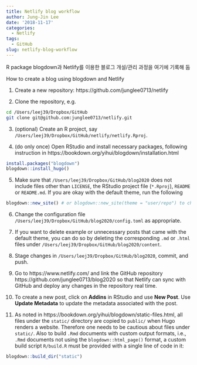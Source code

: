 ```yaml
---
title: Netlify blog workflow
author: Jung-Jin Lee
date: '2018-11-17'
categories:
  - Netlify
tags:
  - GitHub
slug: netlify-blog-workflow
---
```


R package blogdown과 Netlify를 이용한 블로그 개설/관리 과정을 여기에 기록해 둠

How to create a blog using blogdown and Netlify

1. Create a new repository: https://github.com/junglee0713/netlify 

2. Clone the repository, e.g.

```bash
cd /Users/leej39/Dropbox/GitHub
git clone git@github.com:junglee0713/netlify.git 
```

3. (optional) Create an R project, say `/Users/leej39/Dropbox/GitHub/netlify/netlify.Rproj`.

4. (do only once) Open RStudio and install necessary packages, following instruction in https://bookdown.org/yihui/blogdown/installation.html

```r
install.packages("blogdown")
blogdown::install_hugo()
```

5. Make sure that `/Users/leej39/Dropbox/GitHub/blog2020` does not include files other than `LICENSE`, the RStudio project file (`*.Rproj`), `README` or `README.md`. If you are okay with the default theme, run the following 

```r
blogdown::new_site() # or blogdown::new_site(theme = "user/repo") to choose a different theme
```

6. Change the configuration file `/Users/leej39/Dropbox/GitHub/blog2020/config.toml` as appropriate.

7. If you want to delete example or unnecessary posts that came with the default theme, you can do so by deleting the corresponding `.md` or `.html` files under `/Users/leej39/Dropbox/GitHub/blog2020/content`.

8. Stage changes in `/Users/leej39/Dropbox/GitHub/blog2020`, commit, and push. 

9. Go to https://www.netlify.com/ and link the GitHub repository https://github.com/junglee0713/blog2020 so that Netlify can sync with GitHub and deploy any changes in the repository real time. 

10. To create a new post, click on **Addins** in RStudio and use **New Post**. Use **Update Metadata** to update the metadata associated with the post.

11. As noted in https://bookdown.org/yihui/blogdown/static-files.html, all files under the `static/` directory are copied to `public/` when Hugo renders a website. Therefore one needs to be cautious about files under `static/`. Also to build `.Rmd` documents with custom output formats, i.e., `.Rmd` documents not using the `blogdown::html_page()` format, a custom build script `R/build.R` must be provided with a single line of code in it:

```r
blogdown::build_dir("static")
```



